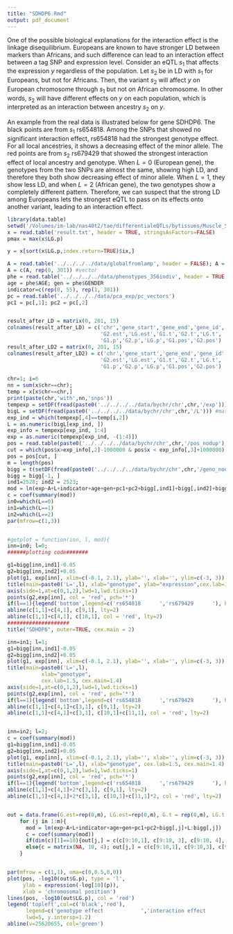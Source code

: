 ```yaml
---
title: "SDHDP6.Rmd"
output: pdf_document
---
```

One of the possible biological explanations for the interaction effect is the linkage disequilibrium. Europeans are known to have stronger LD between markers than Africans, and such difference can lead to an interaction effect between a tag SNP and expression level. Consider an eQTL $s_1$ that affects the expression $y$ regardless of the population. Let $s_2$ be in LD with $s_1$ for Europeans, but not for Africans. Then, the variant $s_2$ will affect $y$ on European chromosome through $s_1$ but not on African chromosome. In other words, $s_2$ will have different effects on $y$ on each population, which is interpreted as an interaction between ancestry $s_2$ on $y$.

An example from the real data is illustrated below for gene SDHDP6. The black points are from $s_1$ rs654818. Among the SNPs that showed no significant interaction effect, rs654818 had the strongest genotype effect. For all local ancestries, it shows a decreasing effect of the minor allele. The red points are from $s_2$ rs679429 that showed the strongest interaction effect of local ancestry and genotype. When $L=0$ (European gene), the genotypes from the two SNPs are almost the same, showing high LD, and therefore they both show decreasing effect of minor allele. When $L=1$, they show less LD, and when $L=2$ (African gene), the two genotypes show a completely different pattern. Therefore, we can suspect that the strong LD among Europeans lets the strongest eQTL to pass on its effects onto another variant, leading to an interaction effect. 

```r
library(data.table)
setwd('/Volumes/im-lab/nas40t2/tae/differentialeQTLs/bytissues/Muscle_Skeletal/temp/tests/e~A+L+G+LG/ancestry-eGenes/try2_pcaexp/result_analysis')
x = read.table('result.txt', header = TRUE, stringsAsFactors=FALSE)
pmax = max(x$LG.p)

y = x[sort(x$LG.p,index.return=TRUE)$ix,]

A = read.table('../../../../data/globalfromlamp', header = FALSE); A = A$V1;
A = c(A, rep(0, 301)) #vector
phe = read.table('../../../../data/phenotypes_356indiv', header = TRUE, stringsAsFactors = FALSE)
age = phe$AGE; gen = phe$GENDER
indicator=c(rep(0, 55), rep(1, 301))
pc = read.table('../../../../data/pca_exp/pc_vectors')
pc1 = pc[,1]; pc2 = pc[,2]


result_after_LD = matrix(0, 201, 15)
colnames(result_after_LD) = c('chr','gene_start','gene_end','gene_id','G1.est',
                              'G2.est','LG.est','G1.t','G2.t','LG.t',
                              'G1.p','G2.p','LG.p','G1.pos','G2.pos')
result_after_LD2 = matrix(0, 201, 15)
colnames(result_after_LD2) = c('chr','gene_start','gene_end','gene_id','G1.est',
                              'G2.est','LG.est','G1.t','G2.t','LG.t',
                              'G1.p','G2.p','LG.p','G1.pos','G2.pos')

chr=1; i=6
nn = sum(x$chr==chr);
temp = x[x$chr==chr,]
print(paste(chr,'with',nn,'snps'))
tempexp = setDF(fread(paste0('../../../../data/bychr/chr',chr,'/exp')))
bigL = setDF(fread(paste0('../../../../data/bychr/chr',chr,'/L'))) #matrix
exp_ind = which(tempexp[,4]==temp[i,2])
L = as.numeric(bigL[exp_ind, ])
exp_info = tempexp[exp_ind, 1:4]
exp = as.numeric(tempexp[exp_ind, -(1:4)])
pos = read.table(paste0('../../../../data/bychr/chr',chr,'/pos_nodup'), header = TRUE)
cut = which(pos$x>exp_info[,2]-1000000 & pos$x < exp_info[,3]+1000000)
pos = pos[cut, ]
m = length(pos)
bigg = t(setDF(fread(paste0('../../../../data/bychr/chr',chr,'/geno_nodup'), skip = cut[1], nrow = length(cut))))
bigg = bigg[-1, ]
ind1=2528; ind2 = 2523;
mod = lm(exp~A+L+indicator+age+gen+pc1+pc2+bigg[,ind1]+bigg[,ind2]+bigg[,ind2]:L)
c = coef(summary(mod))
in0=which(L==0)
in1=which(L==1)
in2=which(L==2)
par(mfrow=c(1,3))


#getplot = function(inn, l, mod){
inn=in0; l=0;
######plotting code#######

g1=bigg[inn,ind1]-0.05
g2=bigg[inn,ind2]+0.05
plot(g1, exp[inn], xlim=c(-0.1, 2.1), ylab='', xlab='', ylim=c(-3, 3))
title(main=paste0('L=',l), xlab="genotype", ylab="expression",cex.lab=1.5,cex.main=1.4)
axis(side=1,at=c(0,1,2),lwd=1,lwd.ticks=1)
points(g2,exp[inn], col = 'red', pch='*')
if(l==1){legend('bottom',legend=c('rs654818      ','rs679429      '), horiz=TRUE, lwd=5,col=c('black','red'), bty=1, cex=1.3)}
abline(c[1,1]+c[4,1], c[9,1], lty=2)
abline(c[1,1]+c[4,1], c[10,1], col = 'red', lty=2)
####################
title("SDHDP6", outer=TRUE, cex.main = 2)

inn=in1; l=1;
g1=bigg[inn,ind1]-0.05
g2=bigg[inn,ind2]+0.05
plot(g1, exp[inn], xlim=c(-0.1, 2.1), ylab='', xlab='', ylim=c(-3, 3))
title(main=paste0('L=',l), 
           xlab="genotype", 
           cex.lab=1.5, cex.main=1.4)
axis(side=1,at=c(0,1,2),lwd=1,lwd.ticks=1)
points(g2,exp[inn], col = 'red', pch='*')
if(l==1){legend('bottom',legend=c('rs654818      ','rs679429      '), horiz=TRUE, lwd=5,col=c('black','red'), bty=1, cex=1.3)}
abline(c[1,1]+c[4,1]+c[3,1], c[9,1], lty=2)
abline(c[1,1]+c[4,1]+c[3,1], c[10,1]+c[11,1], col = 'red', lty=2)


inn=in2; l=2;
c = coef(summary(mod))
g1=bigg[inn,ind1]-0.05
g2=bigg[inn,ind2]+0.05
plot(g1, exp[inn], xlim=c(-0.1, 2.1), ylab='', xlab='', ylim=c(-3, 3))
title(main=paste0('L=',l), xlab="genotype", cex.lab=1.5, cex.main=1.4)
axis(side=1,at=c(0,1,2),lwd=1,lwd.ticks=1)
points(g2,exp[inn], col = 'red', pch='*')
if(l==1){legend('bottom',legend=c('rs654818      ','rs679429      '), horiz=TRUE, lwd=5,col=c('black','red'), bty=1, cex=1.3)}
abline(c[1,1]+c[4,1]+2*c[3,1], c[9,1], lty=2)
abline(c[1,1]+c[4,1]+2*c[3,1], c[10,1]+c[11,1]*2, col = 'red', lty=2)


out = data.frame(G.est=rep(0,m), LG.est=rep(0,m), G.t = rep(0,m), LG.t = rep(0,m), G.p = rep(0, m), LG.p = rep(0,m), L.p = rep(0, m))
    for (j in 1:m){
      mod = lm(exp~A+L+indicator+age+gen+pc1+pc2+bigg[,j]+L:bigg[,j])
      c = coef(summary(mod))
      if(dim(c)[1]==10){out[j,] = c(c[9:10,1], c[9:10, 3], c[9:10, 4], c[3, 4])}
      else{c = matrix(NA, 10, 4); out[j,] = c(c[9:10,1], c[9:10,3], c[9:10,4], c[3,4])}
    }


par(mfrow = c(1,1), oma=c(0,0.5,0,0))
plot(pos, -log10(out$G.p), type = 'l',
     ylab = expression(-log[10](p)),
     xlab = 'chromosomal position')
lines(pos, -log10(out$LG.p), col = 'red')
legend('topleft',col=c('black','red'),
      legend=c('genotype effect            ','interaction effect              '),
      lwd=5, y.intersp=1.2)
abline(v=25620655, col='green')

```


